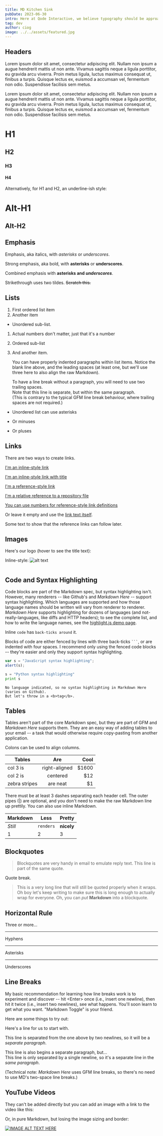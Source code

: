 ```yaml
---
title: MD Kitchen Sink
pubDate: 2023-06-30
intro: Here at Qode Interactive, we believe typography should be approached with equal focus and care as any other design element. It’s not just that the fonts “carry” the text, they also imbue the design with particular psychological values and convey specific
tag: dev
author: ciog
image: ../../assets/featured.jpg
---
```


## Headers

Lorem ipsum dolor sit amet, consectetur adipiscing elit. Nullam non ipsum a augue hendrerit mattis ut non ante. Vivamus sagittis neque a ligula porttitor, eu gravida arcu viverra. Proin metus ligula, luctus maximus consequat ut, finibus a turpis. Quisque lectus ex, euismod a accumsan vel, fermentum non odio. Suspendisse facilisis sem metus.

Lorem ipsum dolor sit amet, consectetur adipiscing elit. Nullam non ipsum a augue hendrerit mattis ut non ante. Vivamus sagittis neque a ligula porttitor, eu gravida arcu viverra. Proin metus ligula, luctus maximus consequat ut, finibus a turpis. Quisque lectus ex, euismod a accumsan vel, fermentum non odio. Suspendisse facilisis sem metus.

# H1
## H2
### H3
#### H4

Alternatively, for H1 and H2, an underline-ish style:

Alt-H1
======

Alt-H2
------

## Emphasis

Emphasis, aka italics, with *asterisks* or _underscores_.

Strong emphasis, aka bold, with **asterisks** or __underscores__.

Combined emphasis with **asterisks and _underscores_**.

Strikethrough uses two tildes. ~~Scratch this.~~

## Lists

1. First ordered list item
2. Another item
  * Unordered sub-list. 
1. Actual numbers don't matter, just that it's a number
  1. Ordered sub-list
4. And another item.

   You can have properly indented paragraphs within list items. Notice the blank line above, and the leading spaces (at least one, but we'll use three here to also align the raw Markdown).

   To have a line break without a paragraph, you will need to use two trailing spaces.  
   Note that this line is separate, but within the same paragraph.  
   (This is contrary to the typical GFM line break behaviour, where trailing spaces are not required.)

* Unordered list can use asterisks
- Or minuses
+ Or pluses

## Links

There are two ways to create links.

[I'm an inline-style link](https://www.google.com)

[I'm an inline-style link with title](https://www.google.com "Google's Homepage")

[I'm a reference-style link][Arbitrary case-insensitive reference text]

[I'm a relative reference to a repository file](../blob/master/LICENSE)

[You can use numbers for reference-style link definitions][1]

Or leave it empty and use the [link text itself].

Some text to show that the reference links can follow later.

[arbitrary case-insensitive reference text]: https://www.mozilla.org
[1]: http://slashdot.org
[link text itself]: http://www.reddit.com

## Images
Here's our logo (hover to see the title text):

Inline-style: 
![alt text](https://github.com/adam-p/markdown-here/raw/master/src/common/images/icon48.png "Logo Title Text 1")

<Image src={slide1} width={500} height={200} alt="" />

## Code and Syntax Highlighting

Code blocks are part of the Markdown spec, but syntax highlighting isn't. However, many renderers -- like Github's and *Markdown Here* -- support syntax highlighting. Which languages are supported and how those language names should be written will vary from renderer to renderer. *Markdown Here* supports highlighting for dozens of languages (and not-really-languages, like diffs and HTTP headers); to see the complete list, and how to write the language names, see the [highlight.js demo page](http://softwaremaniacs.org/media/soft/highlight/test.html).

Inline `code` has `back-ticks around` it.

Blocks of code are either fenced by lines with three back-ticks <code>```</code>, or are indented with four spaces. I recommend only using the fenced code blocks -- they're easier and only they support syntax highlighting.


```javascript
var s = "JavaScript syntax highlighting";
alert(s);
```

```python
s = "Python syntax highlighting"
print s
```

```
No language indicated, so no syntax highlighting in Markdown Here (varies on Github). 
But let's throw in a <b>tag</b>.
```

## Tables

Tables aren't part of the core Markdown spec, but they are part of GFM and *Markdown Here* supports them. They are an easy way of adding tables to your email -- a task that would otherwise require copy-pasting from another application.

Colons can be used to align columns.

| Tables        | Are           | Cool |
| ------------- |:-------------:| -----:|
| col 3 is      | right-aligned | $1600 |
| col 2 is      | centered      |   $12 |
| zebra stripes | are neat      |    $1 |

There must be at least 3 dashes separating each header cell. The outer pipes (|) are optional, and you don't need to make the raw Markdown line up prettily. You can also use inline Markdown.

Markdown | Less | Pretty
--- | --- | ---
*Still* | `renders` | **nicely**
1 | 2 | 3

## Blockquotes

> Blockquotes are very handy in email to emulate reply text.
> This line is part of the same quote.

Quote break.

> This is a very long line that will still be quoted properly when it wraps. Oh boy let's keep writing to make sure this is long enough to actually wrap for everyone. Oh, you can *put* **Markdown** into a blockquote. 


## Horizontal Rule


Three or more...

---

Hyphens

***

Asterisks

___

Underscores

## Line Breaks

My basic recommendation for learning how line breaks work is to experiment and discover -- hit &lt;Enter&gt; once (i.e., insert one newline), then hit it twice (i.e., insert two newlines), see what happens. You'll soon learn to get what you want. "Markdown Toggle" is your friend. 

Here are some things to try out:

Here's a line for us to start with.

This line is separated from the one above by two newlines, so it will be a *separate paragraph*.

This line is also begins a separate paragraph, but...  
This line is only separated by a single newline, so it's a separate line in the *same paragraph*.

(Technical note: *Markdown Here* uses GFM line breaks, so there's no need to use MD's two-space line breaks.)

## YouTube Videos

They can't be added directly but you can add an image with a link to the video like this:


Or, in pure Markdown, but losing the image sizing and border:

[![IMAGE ALT TEXT HERE](https://img.youtube.com/vi/PCvrcyV3_hI/maxresdefault.jpg)](https://www.youtube.com/watch?v=PCvrcyV3_hI)
